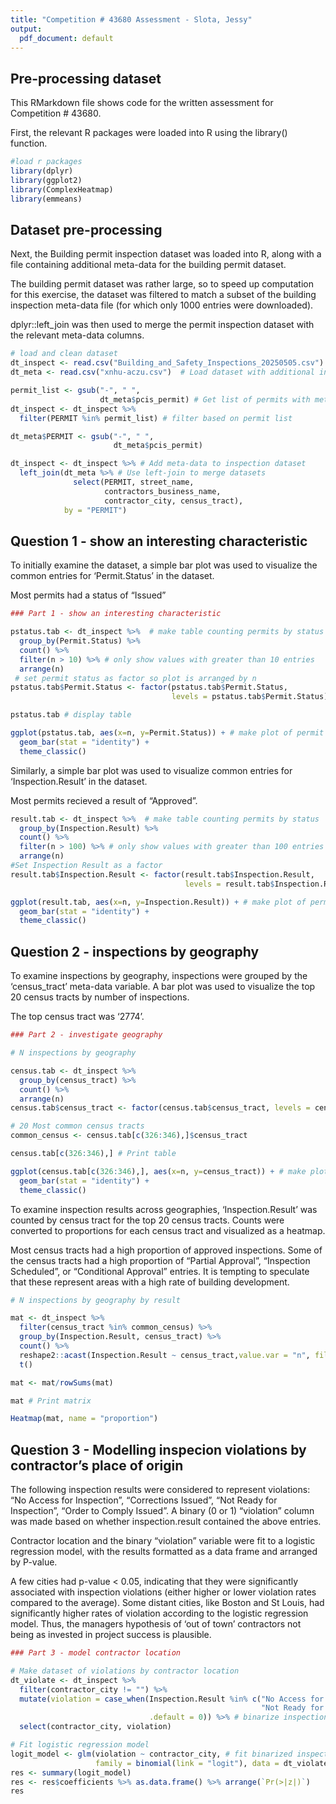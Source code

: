 ---
title: "Competition # 43680 Assessment - Slota, Jessy"
output:
  pdf_document: default
---

## Pre-processing dataset

This RMarkdown file shows code for the written assessment for Competition # 43680.

First, the relevant R packages were loaded into R using the library() function. 

```{r}
#load r packages
library(dplyr)
library(ggplot2)
library(ComplexHeatmap)
library(emmeans)
```

## Dataset pre-processing

Next, the Building permit inspection dataset was loaded into R, along with a file containing additional meta-data
for the building permit dataset.

The building permit dataset was rather large, so to speed up computation for this exercise, the dataset was filtered
to match a subset of the building inspection meta-data file (for which only 1000 entries were downloaded).

dplyr::left_join was then used to merge the permit inspection dataset with the relevant meta-data columns.

```{r}
# load and clean dataset
dt_inspect <- read.csv("Building_and_Safety_Inspections_20250505.csv") # Load inspection dataset
dt_meta <- read.csv("xnhu-aczu.csv")  # Load dataset with additional information

permit_list <- gsub("-", " ",
                    dt_meta$pcis_permit) # Get list of permits with meta data
dt_inspect <- dt_inspect %>% 
  filter(PERMIT %in% permit_list) # filter based on permit list

dt_meta$PERMIT <- gsub("-", " ",
                       dt_meta$pcis_permit)

dt_inspect <- dt_inspect %>% # Add meta-data to inspection dataset
  left_join(dt_meta %>% # Use left-join to merge datasets
              select(PERMIT, street_name, 
                     contractors_business_name, 
                     contractor_city, census_tract),
            by = "PERMIT")
```

## Question 1 - show an interesting characteristic

To initially examine the dataset, a simple bar plot was used to
visualize the common entries for 'Permit.Status' in the dataset.

Most permits had a status of "Issued"


```{r}
### Part 1 - show an interesting characteristic

pstatus.tab <- dt_inspect %>%  # make table counting permits by status
  group_by(Permit.Status) %>%
  count() %>%
  filter(n > 10) %>% # only show values with greater than 10 entries
  arrange(n)
 # set permit status as factor so plot is arranged by n
pstatus.tab$Permit.Status <- factor(pstatus.tab$Permit.Status,
                                    levels = pstatus.tab$Permit.Status)

pstatus.tab # display table

ggplot(pstatus.tab, aes(x=n, y=Permit.Status)) + # make plot of permit status
  geom_bar(stat = "identity") +
  theme_classic()
```

Similarly, a simple bar plot was used to visualize common entries
for 'Inspection.Result' in the dataset.

Most permits recieved a result of "Approved".

```{r}
result.tab <- dt_inspect %>%  # make table counting permits by status
  group_by(Inspection.Result) %>%
  count() %>%
  filter(n > 100) %>% # only show values with greater than 100 entries
  arrange(n)
#Set Inspection Result as a factor
result.tab$Inspection.Result <- factor(result.tab$Inspection.Result,
                                       levels = result.tab$Inspection.Result)

ggplot(result.tab, aes(x=n, y=Inspection.Result)) + # make plot of permit status
  geom_bar(stat = "identity") +
  theme_classic()

```

## Question 2 - inspections by geography

To examine inspections by geography, inspections were grouped by the 'census_tract'
meta-data variable. A bar plot was used to visualize the top 20 census tracts by
number of inspections. 

The top census tract was '2774'.

```{r}
### Part 2 - investigate geography

# N inspections by geography

census.tab <- dt_inspect %>%
  group_by(census_tract) %>%
  count() %>%
  arrange(n)
census.tab$census_tract <- factor(census.tab$census_tract, levels = census.tab$census_tract)

# 20 Most common census tracts
common_census <- census.tab[c(326:346),]$census_tract

census.tab[c(326:346),] # Print table

ggplot(census.tab[c(326:346),], aes(x=n, y=census_tract)) + # make plot of permit status
  geom_bar(stat = "identity") +
  theme_classic()

```

To examine inspection results across geographies, 'Inspection.Result' was counted
by census tract for the top 20 census tracts. Counts were converted to proportions
for each census tract and visualized as a heatmap.

Most census tracts had a high proportion of approved inspections. Some of the census 
tracts had a high proportion of "Partial Approval", "Inspection Scheduled", or
"Conditional Approval" entries. It is tempting to speculate that these represent areas
with a high rate of building development.

```{r}
# N inspections by geography by result

mat <- dt_inspect %>%
  filter(census_tract %in% common_census) %>%
  group_by(Inspection.Result, census_tract) %>%
  count() %>%
  reshape2::acast(Inspection.Result ~ census_tract,value.var = "n", fill = 0) %>%
  t()

mat <- mat/rowSums(mat)

mat # Print matrix

Heatmap(mat, name = "proportion")

```

## Question 3 - Modelling inspecion violations by contractor's place of origin

The following inspection results were considered to represent violations:
"No Access for Inspection", "Corrections Issued", "Not Ready for Inspection", "Order to Comply Issued".
A binary (0 or 1) "violation" column was made based on whether inspection.result contained the 
above entries.

Contractor location and the binary "violation" variable were fit to a logistic regression model, with
the results formatted as a data frame and arranged by P-value.

A few cities had p-value < 0.05, indicating that they were significantly associated with inspection
violations (either higher or lower violation rates compared to the average). Some distant cities, 
like Boston and St Louis, had significantly higher rates of violation according to the logistic regression 
model. Thus, the managers hypothesis of 'out of town' contractors not being as invested in project 
success is plausible.

```{r}
### Part 3 - model contractor location

# Make dataset of violations by contractor location
dt_violate <- dt_inspect %>%
  filter(contractor_city != "") %>%
  mutate(violation = case_when(Inspection.Result %in% c("No Access for Inspection", "Corrections Issued",
                                                        "Not Ready for Inspection", "Order to Comply Issued") ~ 1,
                               .default = 0)) %>% # binarize inspection result - 1 for violation
  select(contractor_city, violation)

# Fit logistic regression model
logit_model <- glm(violation ~ contractor_city, # fit binarized inspection violation data to logistic regression model
                   family = binomial(link = "logit"), data = dt_violate)
res <- summary(logit_model)
res <- res$coefficients %>% as.data.frame() %>% arrange(`Pr(>|z|)`)
res
```

